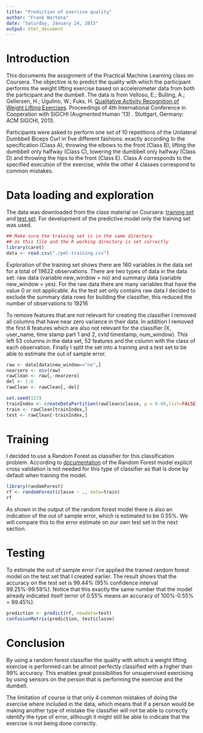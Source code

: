 ```yaml
---
title: "Prediction of exercise quality"
author: "Frank Wartena"
date: "Saturday, January 24, 2015"
output: html_document
---
```


Introduction
============

This documents the assignment of the Practical Machine Learning class on Coursera. The objective is to predict the quality with which the participant performs the weight lifting exercise based on accelerometer data from both the participant and the dumbell. The data is from Velloso, E.; Bulling, A.; Gellersen, H.; Ugulino, W.; Fuks, H. [Qualitative Activity Recognition of Weight Lifting Exercises](http://groupware.les.inf.puc-rio.br/har). Proceedings of 4th International Conference in Cooperation with SIGCHI (Augmented Human '13) . Stuttgart, Germany: ACM SIGCHI, 2013.  

Participants were asked to perform one set of 10 repetitions of the Unilateral Dumbbell Biceps Curl in five different fashions: exactly according to the specification (Class A), throwing the elbows to the front (Class B), lifting the dumbbell only halfway (Class C), lowering the dumbbell only halfway (Class D) and throwing the hips to the front (Class E). Class A corresponds to the specified execution of the exercise, while the other 4 classes correspond to common mistakes.  

Data loading and exploration
============================
The data was downloaded from the class material on Coursera: [training set](https://d396qusza40orc.cloudfront.net/predmachlearn/pml-training.csv) and [test set](https://d396qusza40orc.cloudfront.net/predmachlearn/pml-testing.csv). For development of the predictive model only the training set was used.  

```r
## Make sure the training set is in the same directory
## as this file and the R working directory is set correctly
library(caret)
data <- read.csv("./pml-training.csv")
```

Exploration of the training set shows there are 160 variables in the data set for a total of 19622 observations. There are two types of data in the data set: raw data (variable new\_window = no) and summary data (variable new\_window = yes). For the raw data there are many variables that have the value 0 or not applicable. As the test set only contains raw data I decided to exclude the summary data rows for building the classifier, this reduced the number of observations to 19216  

To remove features that are not relevant for creating the classifier I removed all columns that have near zero variance in their data. In addition I removed the first 6 features which are also not relevant for the classifier (X, user\_name, time stamp part 1 and 2, cvtd timestamp, num\_window). This left 53 columns in the data set, 52 features and the column with the class of each observation.  Finally I split the set into a training and a test set to be able to estimate the out of sample error.


```r
raw <- data[data$new_window=="no",]
nearzero <- nzv(raw)
rawClean <- raw[,-nearzero]
del <- 1:6
rawClean <- rawClean[,-del]

set.seed(123)
trainIndex <- createDataPartition(rawClean$classe, p = 0.60,list=FALSE)
train <- rawClean[trainIndex,]
test <- rawClean[-trainIndex,]
```

Training
========
I decided to use a Random Forest as classifier for this classification problem. According to [documentation](http://www.stat.berkeley.edu/~breiman/RandomForests/cc_home.htm#workings) of the Random Forest model explicit cross validation is not needed for this type of classifier as that is done by default when training the model.  

```r
library(randomForest)
rf <- randomForest(classe ~ ., data=train)
rf
```

As shown in the output of the random forest model there is also an indication of the out of sample error, which is estimated to be 0.55%. We will compare this to the error estimate on our own test set in the next section.  

Testing
=======

To estimate the out of sample error I've applied the trained random forest model on the test set that I created earlier. The result shows that the accuracy on the test set is 99.44% (95% confidence interval 99.25%-99.59%). Notice that this exactly the same number that the model already indicated itself (error of 0.55% means an accuracy of 100%-0.55% = 99.45%).    

```r
prediction <- predict(rf, newdata=test)
confusionMatrix(prediction, test$classe)
```

Conclusion
==========

By using a random forest classifier the quality with which a weight lifting exercise is performed can be almost perfectly classified with a higher than 99% accuracy. This enables great possibilities for unsupervised exercising by using sensors on the person that is performing the exercise and the dumbell.  

The limitation of course is that only 4 common mistakes of doing the exercise where included in the data, which means that if a person would be making another type of mistake the classifier will not be able to correctly identify the type of error, although it might still be able to indicate that the exercise is not being done correctly.  
